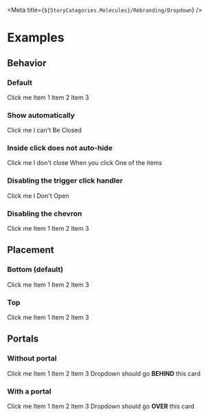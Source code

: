 
<Meta title={`${StoryCategories.Molecules}/Rebranding/Dropdown`} />

<DropdownDocs />

# Examples

## Behavior

### Default

<Canvas>
	<div class='flex h-48 items-start justify-center'>
		<p-dropdown>
			<p-button
				variant='secondary'
				slot='trigger'
			>
				Click me
			</p-button>
			<slot slot='items'>
				<p-dropdown-menu-item>Item 1</p-dropdown-menu-item>
				<p-dropdown-menu-item>Item 2</p-dropdown-menu-item>
				<p-dropdown-menu-item>Item 3</p-dropdown-menu-item>
			</slot>
		</p-dropdown>
	</div>
</Canvas>

### Show automatically

<Canvas>
	<div class='flex h-48 items-start justify-center'>
		<p-dropdown show>
			<p-button
				variant='secondary'
				slot='trigger'
			>
				Click me
			</p-button>
			<slot slot='items'>
				<p-dropdown-menu-item>I can't</p-dropdown-menu-item>
				<p-dropdown-menu-item>Be</p-dropdown-menu-item>
				<p-dropdown-menu-item>Closed</p-dropdown-menu-item>
			</slot>
		</p-dropdown>
	</div>
</Canvas>

### Inside click does not auto-hide

<Canvas>
	<div class='flex h-48 items-start justify-center'>
		<p-dropdown inside-click>
			<p-button
				variant='secondary'
				slot='trigger'
			>
				Click me
			</p-button>
			<slot slot='items'>
				<p-dropdown-menu-item>I don't close</p-dropdown-menu-item>
				<p-dropdown-menu-item>When you click</p-dropdown-menu-item>
				<p-dropdown-menu-item>One of the items</p-dropdown-menu-item>
			</slot>
		</p-dropdown>
	</div>
</Canvas>

### Disabling the trigger click handler

<Canvas>
	<div class='flex h-48 items-start justify-center'>
		<p-dropdown disable-trigger-click>
			<p-button
				variant='secondary'
				slot='trigger'
			>
				Click me
			</p-button>
			<slot slot='items'>
				<p-dropdown-menu-item>I</p-dropdown-menu-item>
				<p-dropdown-menu-item>Don't</p-dropdown-menu-item>
				<p-dropdown-menu-item>Open</p-dropdown-menu-item>
			</slot>
		</p-dropdown>
	</div>
</Canvas>

### Disabling the chevron

<Canvas>
	<div class='flex h-48 items-start justify-center'>
		<p-dropdown apply-chevron={false}>
			<p-button
				variant='secondary'
				slot='trigger'
				icon='plus'
			>
				Click me
			</p-button>
			<slot slot='items'>
				<p-dropdown-menu-item>Item 1</p-dropdown-menu-item>
				<p-dropdown-menu-item>Item 2</p-dropdown-menu-item>
				<p-dropdown-menu-item>Item 3</p-dropdown-menu-item>
			</slot>
		</p-dropdown>
	</div>
</Canvas>

## Placement

### Bottom (default)

<Canvas>
	<div class='flex h-48 items-start justify-center'>
		<p-dropdown>
			<p-button
				variant='secondary'
				slot='trigger'
			>
				Click me
			</p-button>
			<slot slot='items'>
				<p-dropdown-menu-item>Item 1</p-dropdown-menu-item>
				<p-dropdown-menu-item>Item 2</p-dropdown-menu-item>
				<p-dropdown-menu-item>Item 3</p-dropdown-menu-item>
			</slot>
		</p-dropdown>
	</div>
</Canvas>

### Top

<Canvas>
	<div class='flex h-48 items-end justify-center'>
		<p-dropdown placement='top'>
			<p-button
				variant='secondary'
				slot='trigger'
			>
				Click me
			</p-button>
			<slot slot='items'>
				<p-dropdown-menu-item>Item 1</p-dropdown-menu-item>
				<p-dropdown-menu-item>Item 2</p-dropdown-menu-item>
				<p-dropdown-menu-item>Item 3</p-dropdown-menu-item>
			</slot>
		</p-dropdown>
	</div>
</Canvas>

## Portals

### Without portal

<Canvas>
	<div class='flex h-48 w-full flex-col items-center justify-center gap-4'>
		<p-card-container class='w-64'>
			<p-card-body>
				<p-dropdown>
					<p-button
						variant='secondary'
						slot='trigger'
					>
						Click me
					</p-button>
					<slot slot='items'>
						<p-dropdown-menu-item>Item 1</p-dropdown-menu-item>
						<p-dropdown-menu-item>Item 2</p-dropdown-menu-item>
						<p-dropdown-menu-item>Item 3</p-dropdown-menu-item>
					</slot>
				</p-dropdown>
			</p-card-body>
		</p-card-container>
		<p-card-container class='w-64'>
			<p-card-body class='text-center'>
				Dropdown should go <b>BEHIND</b> this card
			</p-card-body>
		</p-card-container>
	</div>
</Canvas>

### With a portal

<Canvas>
	<div class='flex h-48 w-full flex-col items-center justify-center gap-4'>
		<p-card-container class='w-64'>
			<p-card-body>
				<p-dropdown use-portal>
					<p-button
						variant='secondary'
						slot='trigger'
					>
						Click me
					</p-button>
					<slot slot='items'>
						<p-dropdown-menu-item>Item 1</p-dropdown-menu-item>
						<p-dropdown-menu-item>Item 2</p-dropdown-menu-item>
						<p-dropdown-menu-item>Item 3</p-dropdown-menu-item>
					</slot>
				</p-dropdown>
			</p-card-body>
		</p-card-container>
		<p-card-container class='w-64'>
			<p-card-body class='text-center'>
				Dropdown should go <b>OVER</b> this card
			</p-card-body>
		</p-card-container>
	</div>
</Canvas>
